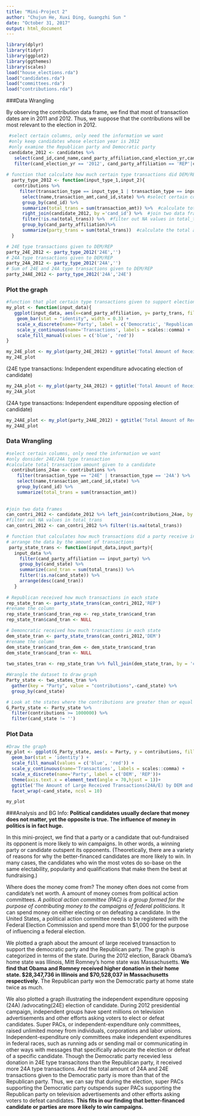 ```yaml
---
title: "Mini-Project 2"
author: "Chujun He, Xuxi Ding, Guangzhi Sun "
date: "October 31, 2017"
output: html_document
---
```


```r
library(dplyr)
library(tidyr)
library(ggplot2)
library(ggthemes)
library(scales)
load("house_elections.rda")
load("candidates.rda")
load("committees.rda")
load("contributions.rda")
```

###Data Wrangling

By observing the contribution data frame, we find that most of transaction dates are in 2011 and 2012. Thus, we suppose that the contributions will be most relevant to the election in 2012. 

```r
 #select certain columns, only need the information we want
 #only keep candidates whose election year is 2012
 #only examine the Republican party and Democratic party
 candidate_2012 <- candidates %>%
   select(cand_id,cand_name,cand_party_affiliation,cand_election_yr,cand_state) %>%
   filter(cand_election_yr == '2012', cand_party_affiliation == 'REP'|cand_party_affiliation == 'DEM')
 
# function that calculate how much certain type transactions did DEM/REP receive
  party_type_2012 <- function(input_type_1,input_2){
   contributions %>% 
     filter(transaction_type == input_type_1 | transaction_type == input_2) %>%   #only consider certain type transaction, which is directly used to support/oppose the candidates
      select(name,transaction_amt,cand_id,state) %>% #select certain columns, only need the information we want
      group_by(cand_id) %>% 
      summarize(total_trans = sum(transaction_amt)) %>%  #calculate total transaction amount given to a candidate
      right_join(candidate_2012, by ='cand_id') %>%  #join two data frames 
      filter(!is.na(total_trans)) %>%  #filter out NA values in total_trans
      group_by(cand_party_affiliation)%>% 
      summarize(party_trans = sum(total_trans))  #calculate the total amount of transactions to a party
  }

# 24E type transactions given to DEM/REP
party_24E_2012 <- party_type_2012('24E','')
# 24A type transactions given to DEM/REP
party_24A_2012 <- party_type_2012('24A','')
# Sum of 24E and 24A type transactions given to DEM/REP
party_24AE_2012 <- party_type_2012('24A','24E')
```

### Plot the graph
```r
#function that plot certain type transactions given to support elections of two parties from 2011 to 2012
my_plot <- function(input_data){
   ggplot(input_data, aes(x=cand_party_affiliation, y= party_trans, fill = cand_party_affiliation)) +
    geom_bar(stat = "identity", width = 0.3) +
    scale_x_discrete(name='Party', label = c('Democratic', 'Republican'))+
    scale_y_continuous(name='Transactions', labels = scales::comma) +
    scale_fill_manual(values = c('blue', 'red'))
}

my_24E_plot <- my_plot(party_24E_2012) + ggtitle('Total Amount of Received 24E Transactions from 2011 to 2012')
my_24E_plot
```



(24E type transactions:  Independent expenditure advocating election of candidate)

```r
my_24A_plot <- my_plot(party_24A_2012) + ggtitle('Total Amount of Received 24A Transactions from 2011 to 2012')
my_24A_plot
```


(24A type transactions: Independent expenditure opposing election of candidate)


```r
my_24AE_plot <- my_plot(party_24AE_2012) + ggtitle('Total Amount of Received 24A/24E Transactions from 2011 to 2012')
my_24AE_plot
```

### Data Wrangling
```r
#select certain columns, only need the information we want
#only donsider 24E/24A type transaction
#calculate total transaction amount given to a candidate
  contributions_24ae <- contributions %>%
    filter(transaction_type == "24E" | transaction_type == '24A') %>%
    select(name,transaction_amt,cand_id,state) %>% 
    group_by(cand_id) %>% 
    summarize(total_trans = sum(transaction_amt))
  
  
#join two data frames 
can_contri_2012 <- candidate_2012 %>% left_join(contributions_24ae, by = 'cand_id')
#filter out NA values in total_trans
can_contri_2012 <- can_contri_2012 %>% filter(!is.na(total_trans))

# function that calculates how much transactions did a party receive in each state
# arrange the data by the amount of transactions
 party_state_trans <- function(input_data,input_party){
   input_data %>% 
     filter(cand_party_affiliation == input_party) %>%
     group_by(cand_state) %>% 
     summarize(cand_tran = sum(total_trans)) %>% 
     filter(!is.na(cand_state)) %>%
     arrange(desc(cand_tran))
   }
 
# Republican received how much transactions in each state
rep_state_tran <- party_state_trans(can_contri_2012,'REP')
#rename the column
rep_state_tran$cand_tran_rep <- rep_state_tran$cand_tran
rep_state_tran$cand_tran <- NULL

# Demoncratic received how much transactions in each state
dem_state_tran <- party_state_trans(can_contri_2012,'DEM')
#rename the column
dem_state_tran$cand_tran_dem <- dem_state_tran$cand_tran
dem_state_tran$cand_tran <- NULL
 
two_states_tran <- rep_state_tran %>% full_join(dem_state_tran, by = 'cand_state')

#Wrangle the dataset to draw graph
Party_state <- two_states_tran %>%
  gather(key = "Party", value = "contributions",-cand_state) %>%
  group_by(cand_state)

# Look at the states where the contributions are greater than or equal to 1000000 (relatively large)
G_Party_state <- Party_state %>%
  filter(contributions >= 1000000) %>%
  filter(cand_state != '')
```

### Plot Data
```r
#Draw the graph
my_plot <- ggplot(G_Party_state, aes(x = Party, y = contributions, fill = Party)) +
  geom_bar(stat = 'identity') + 
  scale_fill_manual(values = c('blue', 'red')) +
  scale_y_continuous(name='Transactions', labels = scales::comma) +
  scale_x_discrete(name='Party', label = c('DEM', 'REP'))+
  theme(axis.text.x = element_text(angle = 70,hjust = 1))+
  ggtitle('The Amount of Large Received Transactions(24A/E) by DEM and REP')+
  facet_wrap(~cand_state, ncol = 10)

my_plot

```

###Analysis and BG Info:
**Political candidates usually declare that money does not matter, yet the opposite is true. The influence of money in politics is in fact huge.**

In this mini-project, we find that a party or a candidate that out-fundraised its opponent is more likely to win campaigns. In other words, a winning party or candidate outspent its opponents.
(Theoretically, there are a variety of reasons for why the better-financed candidates are more likely to win. In many cases, the candidates who win the most votes do so-base on the same electability, popularity and qualifications that make them the best at fundraising.)

Where does the money come from? The money often does not come from candidate's net worth. A amount of money comes from political action committees. *A political action committee (PAC) is a group formed for the purpose of contributing money to the campaigns of federal politicians.* It can spend money on either electing or on defeating a candidate. In the United States, a political action committee needs to be registered with the Federal Election Commission and spend more than $1,000 for the purpose of influencing a federal election.

We plotted a graph about the amount of large received transaction to support the democratic party and the Republican party. The graph is categorized in terms of the state. During the 2012 election, Barack Obama's home state was Illinois, Mitt Romney's home state was Massachusetts. **We find that Obama and Romney received higher donation in their home state. $28,347,736 in Illinois and $70,528,037 in Massachusetts respectively.** The Republican party won the Democratic party at home state twice as much.

We also plotted a graph illustrating the independent expenditure opposing (24A) /advocating(24E) election of candidate. During 2012 presidential campaign, independent groups have spent millions on television advertisements and other efforts asking voters to elect or defeat candidates. Super PACs, or independent-expenditure only committees, raised unlimited money from individuals, corporations and labor unions. Independent-expenditure only committees make independent expenditures in federal races, such as running ads or sending mail or communicating in other ways with messages that specifically advocate the election or defeat of a specific candidate. Though the Democratic party recevied less donation in 24E type transacitons than the Republican party, it received more 24A type transactions. And the total amount of 24A and 24E transactions given to the Democratic party is more than that of the Republican party. Thus, we can say that during the election, super PACs supporting the Democratic party outspends super PACs supporting the Republican party on television advertisements and other efforts asking voters to defeat candidates. **This fits in our finding that better-financed candidate or parties are more likely to win campaigns.**




